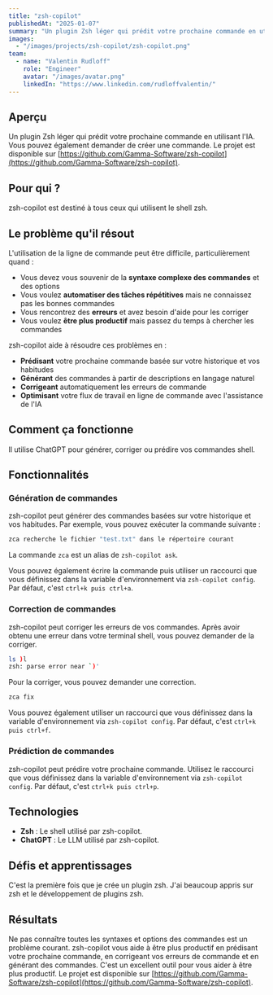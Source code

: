 ```yaml
---
title: "zsh-copilot"
publishedAt: "2025-01-07"
summary: "Un plugin Zsh léger qui prédit votre prochaine commande en utilisant l'IA. Vous pouvez également demander de créer une commande ou corriger votre commande actuelle."
images:
  - "/images/projects/zsh-copilot/zsh-copilot.png"
team:
  - name: "Valentin Rudloff"
    role: "Engineer"
    avatar: "/images/avatar.png"
    linkedIn: "https://www.linkedin.com/rudloffvalentin/"
---
```


## Aperçu

Un plugin Zsh léger qui prédit votre prochaine commande en utilisant l'IA. Vous pouvez également demander de créer une commande.
Le projet est disponible sur [https://github.com/Gamma-Software/zsh-copilot](https://github.com/Gamma-Software/zsh-copilot).

## Pour qui ?

zsh-copilot est destiné à tous ceux qui utilisent le shell zsh.

## Le problème qu'il résout

L'utilisation de la ligne de commande peut être difficile, particulièrement quand :

- Vous devez vous souvenir de la **syntaxe complexe des commandes** et des options
- Vous voulez **automatiser des tâches répétitives** mais ne connaissez pas les bonnes commandes
- Vous rencontrez des **erreurs** et avez besoin d'aide pour les corriger
- Vous voulez **être plus productif** mais passez du temps à chercher les commandes

zsh-copilot aide à résoudre ces problèmes en :

- **Prédisant** votre prochaine commande basée sur votre historique et vos habitudes
- **Générant** des commandes à partir de descriptions en langage naturel
- **Corrigeant** automatiquement les erreurs de commande
- **Optimisant** votre flux de travail en ligne de commande avec l'assistance de l'IA

## Comment ça fonctionne

Il utilise ChatGPT pour générer, corriger ou prédire vos commandes shell.

## Fonctionnalités

### Génération de commandes

zsh-copilot peut générer des commandes basées sur votre historique et vos habitudes. Par exemple, vous pouvez exécuter la commande suivante :

```zsh
zca recherche le fichier "test.txt" dans le répertoire courant
```

La commande `zca` est un alias de `zsh-copilot ask`.

Vous pouvez également écrire la commande puis utiliser un raccourci que vous définissez dans la variable d'environnement via `zsh-copilot config`. Par défaut, c'est `ctrl+k puis ctrl+a`.

### Correction de commandes

zsh-copilot peut corriger les erreurs de vos commandes. Après avoir obtenu une erreur dans votre terminal shell, vous pouvez demander de la corriger.

```zsh
ls )l
zsh: parse error near `)'
```

Pour la corriger, vous pouvez demander une correction.

```zsh
zca fix
```

Vous pouvez également utiliser un raccourci que vous définissez dans la variable d'environnement via `zsh-copilot config`. Par défaut, c'est `ctrl+k puis ctrl+f`.

### Prédiction de commandes

zsh-copilot peut prédire votre prochaine commande. Utilisez le raccourci que vous définissez dans la variable d'environnement via `zsh-copilot config`. Par défaut, c'est `ctrl+k puis ctrl+p`.

## Technologies

- **Zsh** : Le shell utilisé par zsh-copilot.
- **ChatGPT** : Le LLM utilisé par zsh-copilot.

## Défis et apprentissages

C'est la première fois que je crée un plugin zsh. J'ai beaucoup appris sur zsh et le développement de plugins zsh.

## Résultats

Ne pas connaître toutes les syntaxes et options des commandes est un problème courant. zsh-copilot vous aide à être plus productif en prédisant votre prochaine commande, en corrigeant vos erreurs de commande et en générant des commandes.
C'est un excellent outil pour vous aider à être plus productif.
Le projet est disponible sur [https://github.com/Gamma-Software/zsh-copilot](https://github.com/Gamma-Software/zsh-copilot).
